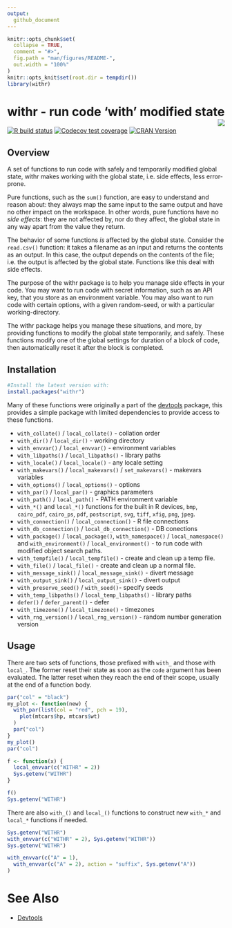 ```yaml
---
output:
  github_document
---
```


<!-- README.md is generated from README.Rmd. Please edit that file -->

```r
knitr::opts_chunk$set(
  collapse = TRUE,
  comment = "#>",
  fig.path = "man/figures/README-",
  out.width = "100%"
)
knitr::opts_knit$set(root.dir = tempdir())
library(withr)
```

# withr - run code 'with' modified state <img src="man/figures/logo.png" align="right" />

<!-- badges: start -->
[![R build status](https://github.com/r-lib/withr/workflows/R-CMD-check/badge.svg)](https://github.com/r-lib/withr/actions)
[![Codecov test coverage](https://codecov.io/gh/r-lib/withr/branch/master/graph/badge.svg)](https://codecov.io/gh/r-lib/withr?branch=master)
[![CRAN Version](https://www.r-pkg.org/badges/version/withr)](https://www.r-pkg.org/pkg/withr)
<!-- badges: end -->

## Overview

A set of functions to run code with safely and temporarily modified global state, withr makes working with the global state, i.e. side effects, less error-prone. 

Pure functions, such as the `sum()` function, are easy to understand and reason about: they always map the same input to the same output and have no other impact on the workspace. In other words, pure functions have no *side effects*: they are not affected by, nor do they affect, the global state in any way apart from the value they return. 

The behavior of some functions *is* affected by the global state. Consider the `read.csv()` function: it takes a filename as an input and returns the contents as an output. In this case, the output depends on the contents of the file; i.e. the output is affected by the global state. Functions like this deal with side effects.

The purpose of the withr package is to help you manage side effects in your code. You may want to run code with secret information, such as an API key, that you store as an environment variable. You may also want to run code with certain options, with a given random-seed, or with a particular working-directory. 

The withr package helps you manage these situations, and more, by providing functions to modify the global state temporarily, and safely. These functions modify one of the global settings for duration of a block of code, then automatically reset it after the block is completed.

## Installation

```r
#Install the latest version with:
install.packages("withr")
```

Many of these functions were originally a part of the [devtools][] package,
this provides a simple package with limited dependencies to provide access to
these functions.

- `with_collate()` / `local_collate()` - collation order
- `with_dir()` / `local_dir()` - working directory
- `with_envvar()` / `local_envvar()` - environment variables
- `with_libpaths()` / `local_libpaths()` - library paths
- `with_locale()` / `local_locale()` - any locale setting
- `with_makevars()` / `local_makevars()` / `set_makevars()` - makevars variables
- `with_options()` / `local_options()` - options
- `with_par()` / `local_par()` - graphics parameters
- `with_path()` / `local_path()` - PATH environment variable
- `with_*()` and `local_*()` functions for the built in R devices, `bmp`,
  `cairo_pdf`, `cairo_ps`, `pdf`, `postscript`, `svg`, `tiff`, `xfig`, `png`,
  `jpeg`.
- `with_connection()` / `local_connection()` - R file connections
- `with_db_connection()` / `local_db_connection()` - DB conections
- `with_package()` / `local_package()`, `with_namespace()` / `local_namespace()` and `with_environment()` / `local_environment()` - to run code
  with modified object search paths.
- `with_tempfile()` / `local_tempfile()` - create and clean up a temp file.
- `with_file()` / `local_file()` - create and clean up a normal file.
- `with_message_sink()` / `local_message_sink()` - divert message
- `with_output_sink()` / `local_output_sink()` - divert output
- `with_preserve_seed()` / `with_seed()`- specify seeds 
- `with_temp_libpaths()` / `local_temp_libpaths()` - library paths
- `defer()` / `defer_parent()` - defer
- `with_timezone()` / `local_timezone()` - timezones
- `with_rng_version()` / `local_rng_version()` - random number generation version


## Usage

There are two sets of functions, those prefixed with `with_` and those
with `local_`. The former reset their state as soon as the `code` argument has
been evaluated. The latter reset when they reach the end of their scope,
usually at the end of a function body.

```r
par("col" = "black")
my_plot <- function(new) {
  with_par(list(col = "red", pch = 19),
    plot(mtcars$hp, mtcars$wt)
  )
  par("col")
}
my_plot()
par("col")

f <- function(x) {
  local_envvar(c("WITHR" = 2))
  Sys.getenv("WITHR")
}

f()
Sys.getenv("WITHR")
```


There are also `with_()` and `local_()` functions to construct new `with_*`
and `local_*` functions if needed.
```r
Sys.getenv("WITHR")
with_envvar(c("WITHR" = 2), Sys.getenv("WITHR"))
Sys.getenv("WITHR")

with_envvar(c("A" = 1),
  with_envvar(c("A" = 2), action = "suffix", Sys.getenv("A"))
)
```


# See Also #
- [Devtools][devtools]

[devtools]: https://github.com/hadley/devtools
